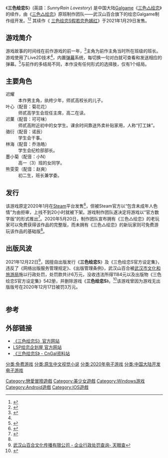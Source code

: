{{NoteTA
| G1 = Games
}}
{{Infobox animanga/Headerofja
| title = 三色绘恋S
| 圖像 = 三色绘恋S.jpeg
}}
{{Infobox animanga/Game
|標題= 三色绘恋S
|類型= [[Galgame|Galgame]]
|使用平台= [[Windows|Windows PC]]、[[Android|Android]]、[[iOS|iOS]]
|遊戲引擎= Live2D
|開發團隊= HL-Galgame
|発売元=Sakura Game
|發售日= 2020-05-20
|結局數=1
}}
{{Infobox animanga/Footerofja}}
《'''三色绘恋S'''》(英語：''SunnyRain Lovestory'') 是中国大陆[[Galgame|Galgame]]《[[三色△绘恋|三色△绘恋]]》的续作，由《[[三色△绘恋|三色△绘恋]]》原班制作团队——武汉山百合旗下的绘恋Galgame制作组开发。<ref>{{Cite web |url=https://www.ali213.net/news/html/2020-2/485665.html |title=《三色△绘恋》最新续作《三色绘恋S》专题站上线 |access-date=2020-10-23 |archive-date=2020-10-26 |archive-url=https://web.archive.org/web/20201026083113/https://www.ali213.net/news/html/2020-2/485665.html |dead-url=no }}</ref><ref>{{Cite web |url=https://www.ali213.net/news/html/2020-7/525935.html |title=《三色绘恋S》评测 如何勾搭外卖小妹？在线教学！ |access-date=2020-10-23 |archive-date=2020-10-26 |archive-url=https://web.archive.org/web/20201026081328/https://www.ali213.net/news/html/2020-7/525935.html |dead-url=no }}</ref>
其续作《 [[三色绘恋S假若恋色嫣红|三色绘恋S假若恋色嫣红]]》于2021年1月29日发售。

==游戏简介==
游戏故事的时间线在前作游戏的前一年，<ref name="3d1">{{Cite web |url=https://www.3dmgame.com/news/202005/3788968.html |title=国产GAL《三色绘恋S》已上线 老用户可解锁全部篇章 |access-date=2020-10-23 |archive-date=2022-01-14 |archive-url=https://web.archive.org/web/20220114035243/https://www.3dmgame.com/news/202005/3788968.html |dead-url=no }}</ref>主角为前作主角当时所在班级的班长。游戏使用了Live2D技术<ref name="3d1"/>，内置[[视频弹幕|弹幕]]系统，每切换一句对白就可查看和发送相应的弹幕。<ref>{{Cite web |url=https://www.dongqiudi.com/news/1445364 |title=在游戏中，我们是否需要弹幕？ |access-date=2020-10-23 |archive-date=2020-10-26 |archive-url=https://web.archive.org/web/20201026120315/https://www.dongqiudi.com/news/1445364 |dead-url=no }}</ref>与前作的多结局不同，本作没有任何形式的选择肢，仅有1个结局。

==主要角色==
;迟耀
:本作男主角，纨绔少年，师贰高校长的儿子。
;叶心（配音：菊花花）
:师贰高学生会现任主席，高二在读。
;迟菓（配音：可可味）
:师贰高附近初中的女学生。课余时间靠送外卖补贴家用，人称“打工妹”。
;骆衍（配音：诺辰）
:学生会干事。
;林海（配音：乔浩皓）
:学生会纪检部部长。
;墨小菊（配音：小N）
:高一（3）班的女同学。
;熊雯雯（配音：赵爽）
:初二生，班长兼学委。

==发行==
该游戏原定2020年1月在[[Steam|Steam]]平台发售<ref>{{Cite web |url=https://news.gao7.com/article/966265-20200421-1 |title=国产Gal《三色绘恋S》发布官方数字版 |access-date=2020-10-23 |archive-date=2020-10-26 |archive-url=https://web.archive.org/web/20201026051804/https://news.gao7.com/article/966265-20200421-1 |dead-url=no }}</ref>，但被Steam官方以“包含未成年人色情”为由拒审，上线不到20小时就被下架。游戏制作团队遂决定将游戏以“官方数字版”的形式推出<ref>{{Cite web |url=https://www.ali213.net/news/html/2020-4/504117.html |title=Steam仍未过审 国产Gal《三色绘恋S》推出官方数字版 |access-date=2020-10-23 |archive-date=2020-10-26 |archive-url=https://web.archive.org/web/20201026142033/https://www.ali213.net/news/html/2020-4/504117.html |dead-url=no }}</ref>。2020年5月20日，制作团队宣布拥有《三色△绘恋》的老玩家可以免费获得该作品的完整版，而未拥有《三色△绘恋》的新玩家则可免费游玩该作品的基础版<ref name="3d1"/>。

==出版风波==
2021年12月22日<ref>[https://www.tianyancha.com/spunishment/2314382599-fc45 武汉山百合文化传播有限公司 - 企业行政处罚查询- 天眼查]</ref>，因擅自出版发行《'''三色绘恋S'''》及《三色绘恋S官方设定集》，违反了《网络出版服务管理规定》、《出版管理条例》，武汉山百合被[[武汉市文化和旅游局|武汉市文化和旅游局]]施以行政处罚，处罚款共计6万元，没收违法所得1184元以及出版物《三色绘恋S官方设定集》542册，并删除游戏《'''三色绘恋S'''》。<ref>{{Cite web |url=https://weibo.com/2163365571/L8AZHiREF |title=山百合擅自出版网络游戏被罚 - 3DGAME官方微博 |access-date=2022-01-02 |archive-date=2022-01-02 |archive-url=https://web.archive.org/web/20220102105814/https://weibo.com/2163365571/L8AZHiREF |dead-url=no }}</ref>该游戏曾因为游戏无出版版号在2020年12月17日被罚3万元。<br>
{{wikisource|网络出版服务管理规定}}{{wikisource|出版管理条例}}<br>

==参考==
{{reflist}}

==外部链接==
*[https://web.archive.org/web/20211116135634/https://www.hl-avg.com/ 《三色绘恋S》官方网站] {{Dead link|url=https://www.hl-avg.com/|date=2021-12-22}}
*[https://www.lspsp.cn/ LSP绘恋企划屋 官方网站] {{Wayback|url=https://www.lspsp.cn/ |date=20220307181446 }}
*[https://www.cngal.org/entries/index/81 《三色绘恋S》 - CnGal资料站] {{Wayback|url=https://www.cngal.org/entries/index/81 |date=20220122220326 }}

{{DEFAULTSORT:San Se Hui Lian S}}
{{HL-Galgame作品}}
[[分类:免费游戏|分类:免费游戏]]
[[分类:原生中文视觉小说|分类:原生中文视觉小说]]
[[Category:戀愛冒險遊戲|Category:戀愛冒險遊戲]]
[[Category:美少女遊戲|Category:美少女遊戲]]
[[分类:2020年电子游戏|分类:2020年电子游戏]]
[[分类:中国大陆开发电子游戏|分类:中国大陆开发电子游戏]]
[[Category:Windows游戏|Category:Windows游戏]]
[[Category:Android遊戲|Category:Android遊戲]]
[[Category:IOS遊戲|Category:IOS遊戲]]